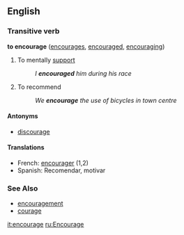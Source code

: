==English==

===Transitive verb===
'''to encourage'''  ([[encourages]], [[encouraged]], [[encouraging]])
# To mentally [[support]]
#:''I '''encouraged''' him during his race''
# To recommend
#:''We '''encourage''' the use of bicycles in town centre''

====Antonyms====
*[[discourage]]

====Translations====
*French: [[encourager]] (1,2)
*Spanish: Recomendar, motivar

===See Also===
*[[encouragement]]
*[[courage]]

[[it:encourage]]
[[ru:Encourage]]
